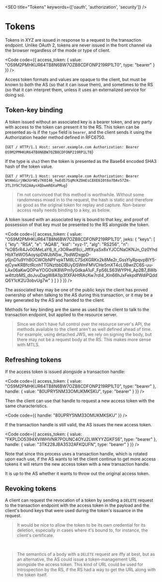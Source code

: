 

<SEO title="Tokens" keywords={['oauth', 'authorization', 'security']} />

# Tokens

Tokens in XYZ are issued in response to a request to the transaction endpoint. Unlike OAuth 2, tokens are never issued in the front channel via the browser regardless of the mode or type of client.

<Code code={{
  access_token: {
    value: "OS9M2PMHKUR64TB8N6BW7OZB8CDFONP219RP1LT0",
    type: "bearer"
  }
}} />

Access token formats and values are opaque to the client, but must be known to both the AS (so that it can issue them), and sometimes to the RS (so that it can interpret them, unless it uses an externalized service for doing so).

## Token-key binding

A token issued without an associated key is a bearer token, and any party with access to the token can present it to the RS. This token can be presented as-is if the `type` field is `bearer`, and the client sends it using the Authorization header method defined in RFC6750.

<SyntaxHighlighter language='http' style={okaidia}>{`GET / HTTP/1.1
Host: server.example.com
Authorization: Bearer OS9M2PMHKUR64TB8N6BW7OZB8CDFONP219RP1LT0`}</SyntaxHighlighter>

If the type is `sha3` then the token is presented as the Base64 encoded SHA3 hash of the token value.

<SyntaxHighlighter language='http' style={okaidia}>{`GET / HTTP/1.1
Host: server.example.com
Authorization: Bearer WtHmGirjNWJUrWEv7K0I46_hwEdS7SqMcKZOmEsC8XE610t6o7DAv57Zm-3TL3Y9C7UG2AAynXQbwmROXaPMug`}</SyntaxHighlighter>

> I'm not convinced that this method is worthwhile. Without some randomness mixed in to the request, the hash is static and therefore as good as the original token for replay and capture. Non-bearer access really needs binding to a key, as below.

A token issued with an associated key is bound to that key, and proof of possession of that key must be presented to the RS alongside the token. 

<Code code={{
  access_token: {
    value: "OS9M2PMHKUR64TB8N6BW7OZB8CDFONP219RP1LT0",
    jwks: {
  "keys": [
    {
      "kty": "RSA",
      "e": "AQAB",
      "kid": "xyz-1",
      "alg": "RS256",
      "n": "kOB5rR4Jv0GMeLaY6_It_r3ORwdf8ci_JtffXyaSx8xYJCCNaOKNJn_Oz0YhdHbXTeWO5AoyspDWJbN5w_7bdWDxgpD-y6jnD1u9YhBOCWObNPFvpkTM8LC7SdXGRKx2k8Me2r_GssYlyRpqvpBlY5-ejCywKRBfctRcnhTTGNztbbDBUyDSWmFMVCHe5mXT4cL0BwrZC6S-uu-LAx06aKwQOPwYOGOslK8WPm1yGdkaA1uF_FpS6LS63WYPHi_Ap2B7_8Wbw4ttzbMS_doJvuDagW8A1Ip3fXFAHtRAcKw7rdI4_Xln66hJxFekpdfWdiPQddQ6Y1cK2U3obvUg7w"
    }
  ]
}
  }
}} />

The associated key may be one of the public keys the client has proved ownership of when talking to the AS during this transaction, or it may be a key generated by the AS and handed to the client.

Methods for key binding are <Link to="/keys">the same as used by the client to talk to the transaction endpoint</Link>, but applied to the resource server. 

> Since we don't have full control over the resource server's API, the methods available to the client aren't as well defined ahead of time. For example, using detached JWS, we rely on signing the body, but there may not be a request body at the RS. This makes more sense with MTLS.

## Refreshing tokens

If the access token is issued alongside a transaction handle:

<Code code={{
  access_token: {
    value: "OS9M2PMHKUR64TB8N6BW7OZB8CDFONP219RP1LT0",
    type: "bearer"
  },
handle: {
  value: "80UPRY5NM33OMUKMKSKU",
  type: "bearer"
}
}} />

Then the client can use that handle to request a new access token with the same characteristics.

<Code
  code={{
    handle: "80UPRY5NM33OMUKMKSKU"
  }} />

If the transaction handle is still valid, the AS issues the new access token.

<Code code={{
  access_token: {
    value: "FKPLDO5394XVIWHVNR7POUNC4OYJ2LWKYYZGKFS6",
    type: "bearer"
  },
handle: {
  value: "3TK228JBA3532AFKQUFN",
  type: "bearer"
}
}} />

Note that since this process uses a transaction handle, which is rotated upon each use, if the AS wants to let the client continue to get more access tokens it will return the new access token with a new transaction handle.

It is up to the AS whether it wants to throw out the original access token.

## Revoking tokens

A client can request the revocation of a token by sending a `DELETE` request to the transaction endpoint with the access token in the payload and the client's bound keys that were used during the token's issuance in the request.

> It would be nice to allow the token to be its own credential for its deletion, especially in cases where it's bound to, for instance, the client's certificate.

&nbsp;

> The semantics of a body with a `DELETE` request are iffy at best, but as an alternative, the AS could issue a token-management URL alongside the access token. This kind of URL could be used for introspection by the RS, if the RS had a way to get the URL along with the token itself. 